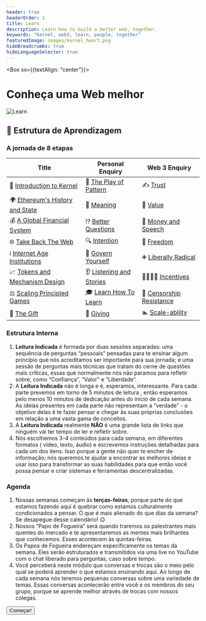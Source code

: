 ```yaml
---
header: true
headerOrder: 1
title: Learn
description: Learn how to build a better web, together.
keywords: "kernel, web3, learn, people, together"
featuredImage: images/kernel_heart.png
hideBreadcrumbs: true
hideLanguageSelector: true
---
```


<Box sx={{textAlign: "center"}}>

# Conheça uma Web melhor

![Learn](/images/kernel_process.png)

</Box>

## 📖 Estrutura de Aprendizagem

### A jornada de 8 etapas

| Title                                              | Personal Enquiry                                               | Web 3 Enquiry                                                      |
| -------------------------------------------------- | ------------------------------------------------------------- | ----------------------------------------------------------------- |
| 🌠 [Introduction to Kernel](/learn/module-0)       | 🌈 [The Play of Pattern](/learn/module-0/play-of-pattern)     | ✍️ [Trust](/learn/module-0/trust)                                 |
| 🌍 [Ethereum's History and State](/learn/module-1) | 🤯 [Meaning](/learn/module-1/meaning)                         | 💯 [Value](/learn/module-1/value)                                 |
| 💰 [A Global Financial System](/learn/module-2)    | ⁉️ [Better Questions](/learn/module-2/better-questions)       | 💸 [Money and Speech](/learn/module-2/money-speech)               |
| 🌐 [Take Back The Web](/learn/module-3)            | 🔍 [Intention](/learn/module-3/intention)                     | 🦄 [Freedom](/learn/module-3/freedom)                             |
| ℹ️ [Internet Age Institutions](/learn/module-4)    | 👑 [Govern Yourself](/learn/module-4/governance)              | ➕ [Liberally Radical](/learn/module-4/liberal-radical)           |
| 📈 [Tokens and Mechanism Design](/learn/module-5)  | 👂 [Listening and Stories](/learn/module-5/listening-stories) | 👨‍👩‍👧‍👦 [Incentives](/learn/module-5/incentives)                       |
| ⚖️ [Scaling Principled Games](/learn/module-6)     | 🎓 [Learn How To Learn](/learn/module-6/learn)                | 👮 [Censorship Resistance](/learn/module-6/censorship-resistance) |
| 🎁 [The Gift](/learn/module-7)                     | 💝 [Giving](/learn/module-7/giving)                           | 🏊 [Scale-ability](/learn/module-7/scale-ability)                 |

### Estrutura Interna

1. **Leitura Indicada**  é formada por duas sessões separadas: uma sequência de perguntas “pessoais” pensadas para te ensinar algum princípio que nós acreditamos ser importante para sua jornada; e uma sessão de perguntas mais técnicas que tratam do cerne de questões mais críticas, essas que normalmente nós não paramos para refletir sobre, como “Confiança”, “Valor” e “Liberdade”. 
2. A **Leitura Indicada** não é longa e é, esperamos, interessante. Para cada parte prevemos em torno de 5 minutos de leitura , então esperamos pelo menos 10 minutos de dedicação antes do início de cada semana. As ideias presentes em cada parte não representam a “verdade” - o objetivo delas é te fazer pensar e chegar às suas próprias conclusões em relação a uma vasta gama de conceitos.
3. A **Leitura Indicada** realmente **NÃO** é uma grande lista de links que ninguém vai ter tempo de ler e refletir sobre. 
4. Nós escolhemos 3-4 conteúdos  para cada semana, em diferentes formatos ( vídeo, texto, áudio) e escrevemos instruções detalhadas para cada um dos itens. Isso porque a gente não quer te encher de informação; nós queremos te ajudar a encontrar as melhores ideias e usar isso para transformar as suas habilidades para que então você possa pensar e criar sistemas e ferramentas descentralizadas. 

### Agenda

1. Nossas semanas começam às **terças-feiras**, porque parte do que estamos fazendo aqui é quebrar como estamos culturalmente condicionados a pensar. O que é mais alienado do que dias da semana? Se desapegue desse calendário! 😉
2. Nossos “Papo de Fogueira” será quando traremos os palestrantes mais quentes do mercado e te apresentaremos as mentes mais brilhantes que conhecemos. Esses acontecem às quintas-feiras.
3. Os Papos de Fogueira endereçam especificamente os temas da semana. Eles serão estruturados e transmitidos via uma live no YouTube com o chat liberado para perguntas, caso sobre tempo. 
4. Você perceberá neste módulo que conversas e trocas são o meio pelo qual se poderá aprender o que  estamos ensinando aqui. Ao longo de cada semana nós teremos pequenas conversas sobre uma variedade de temas. Essas conversas acontecerão entre você e os membros do seu grupo, porque se aprende melhor através de trocas com nossos colegas.

<Aligner center>
    <Button to='/learn/module-0/'>Começar!</Button>
</Aligner>
